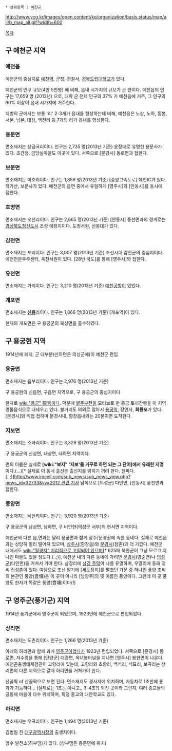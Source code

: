  * 상위항목 : [[예천군]]

http://www.ycg.kr/images/open.content/ko/organization/basis.status/map/all/b_map_all.gif?width=600 

[[목차]]
== 구 예천군 지역 ==
=== 예천읍 ===
예천군의 중심지로 [[예천역]], 군청, 경찰서, [[경북도립대학교]]가 있다. 

예천군의 인구 규모(4만 5천명) 에 비해, 읍내 시가지의 규모가 큰 편이다. 예천읍의 인구는 17,659 명 (2013년) 으로, 대략 군 전체 인구의 37% 가 예천읍에 거주, 그 인구의 90% 이상이 읍내 시가지에 거주한다. 

지방의 군에서는 보통 '리' 2-3개가 읍내를 형성하는데 비해, 예천읍은 노상, 노하, 동본, 서본, 남본, 대심, 백전리 등 7개의 리가 읍내를 형성한다. 

=== 용문면 ===
면소재지는 상금곡리이다. 인구는 2,735 명(2013년 기준) 윤장대로 유명한 용문사가 있다. 초간정, 금당실마을도 이곳에 있다. 서쪽으로 [문경시] 동로면과 접한다.

=== 보문면 ===
면소재지는 미호리이다. 인구는 1,859 명(2013년 기준) [중앙고속도로] 예천IC가 있다. 학가산, 보문사가 있다. 예천군의 읍면 중에서 유일하게 [영주시]와 [안동시]를 동시에 접한다.

=== 호명면 ===
면소재지는 오천리이다. 인구는 2,665 명(2013년 기준) [안동시] 풍천면과의 경계로는 [[경상북도청신도시]] 조성 예정지이다. 도정서원, 선몽대가 있다.

=== 감천면 ===
면소재지는 포리이다. 인구는 3,007 명(2013년 기준) 조선시대 감천군의 중심지이다. 예천천문우주센터, 옥천서원이 있다. [28번 국도]를 통해 [영주시]와 접한다.

=== 유천면 ===
면소재지는 가리이다. 인구는 3,210 명(2013년 기준) [[예천공항]]이 있었다.

=== 개포면 ===
면소재지는 '''[[신음]]'''리이다. 인구는 1,866 명(2013년 기준) [개포역]이 있다.

현재의 개포면은 구 용궁군의 북상면을 흡수하였다. 

== 구 용궁현 지역 ==
1914년에 폐지, 군 대부분(신하면은 의성군에)이 예천군 편입

=== 용궁면 ===
면소재지는 읍부리이다. 인구는 2,976 명(2013년 기준)

구 용궁현의 신읍면, 구읍면 지역으로, 구 용궁군의 중심지이다

한자로 [[wiki:"용궁" 龍宮]]이다. 덕분에 [[별주부전]]을 모티브로 한 용궁 토끼간빵을 이 지역 명물음식으로 내세우고 있다. 볼거리도 의외로 많아서 [[용궁역]], 장안사, '''회룡포'''가 있다. [문경시]와 직접 접하며 문경시내, 함창읍내와는 20분이면 도착한다.

=== 지보면 ===
면소재지는 소화리이다. 인구는 3,328 명(2013년 기준)

구 용궁군의 신상면, 내상면, 내하면 지역이다. 

면의 이름은 실제로 '''[wiki:"보지" '지보'를 거꾸로 하면 되는 그 단어]에서 유래한 지명'''이다.(...)[* 실제로 이 동네 출신은 출신지를 밝히기 꺼려 한다. 진짜다.(..;)][[http://www.imaeil.com/sub_news/sub_news_view.php?news_id=32733&yy=2012 관련 기사]] 남쪽으로 [의성군] 다인면, [안동시] 풍천면과 접한다.

=== 풍양면  ===
면소재지는 낙산리이다. 인구는 3,920 명(2013년 기준)

구 용궁군의 남상면, 남하면, 구 비안현(의성군 서부)의 현서면 지역이다. 

예천군의 다른 읍,면과는 달리 용궁면과 함께 상주/문경권에 속한 동네다. 실제로 예천읍과는 상당히 멀리 떨어져 있으며, [[상주시]](함창읍)와 [[문경시]](점촌)과 더 가깝다. 예천군 내에서도 [[wiki:"월경지" 지리적으로 고립되어 있으며]][* 625때 북한군이 그냥 모르고 지나친 마을도 있을 정도다.(..;)], 예천군 내의 다른 동네에 가려면 [[문경시]](영순면)나 [[의성군]](다인면)을 거쳐서 가야 한다. 삼강리에 [http://3gang.co.kr 삼강 주막]이 나름 유명하며, 우망리에 동래 정씨 집성촌이 있다. 여담으로 조선 말기에 [세도정치]를 펼쳤던 가문 중 하나인 풍양 조씨의 본관인 풍양(豊壤)은 이 곳이 아니라 [남양주]의 옛 이름인 풍양이다. 그런데 이 곳 풍양도 한자가 똑같은 풍양(豊壤)이다(!) 

== 구 영주군(풍기군) 지역 ==
1914년 풍기군에서 영주군이 되었으며, 1923년에 예천군으로 편입되었다.

=== 상리면 ===
면소재지는 도촌리이다. 인구는 1,266 명(2013년 기준) 

아래의 하리면과 함께 과거 [[영주시|영주군]]이었다가 1923년 편입되었다. 서쪽으로 [문경시] 동로면, 저수령을 통해 [단양군] 대강면, 옥녀봉터널을 지나면 [영주시] 봉현면이 나온다. 예천곤충생태체험관이 고항리에 있는데, 고항리와 초항리, 백석리, 석묘리, 보곡리는 상리면의 다른 지역으로 갈때 하리면을 거쳐가야 한다.

산꼴짝 of 산꼴짝으로 보면 된다. 면소재지도 경사지에 위치하며, 자동차로 1초만에 통과가 가능하다... (실제로는 1초는 아니고,, 3-4초?) 외진 곳이라 그런지, 여러 종교들의 공동체 마을이 다수 위치하며, 특정 종교의 대안학교도 있다. 

=== 하리면 ===
면소재지는 우곡리이다. 인구는 1,494 명(2013년 기준) 

김범일 전 [[대구광역시]]장의 출생지이다.

양수 발전소(하부댐)가 있다. (상부댐은 용문면에 위치)
